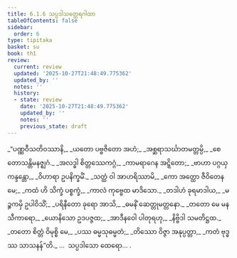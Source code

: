 ```yaml
---
title: 6.1.6 သပ္ပဒါသတ္ထေရဂါထာ
tableOfContents: false
sidebar:
  order: 6
type: tipitaka
basket: su
book: th1
review:
  current: review
  updated: '2025-10-27T21:48:49.775362'
  updated_by: ''
  notes: ''
  history:
  - state: review
    date: '2025-10-27T21:48:49.775362'
    updated_by: ''
    notes: ''
    previous_state: draft
---
```



<ReviewStatus review={frontmatter.review} showDetails={true} />

<HypothesisAnnotation frontmatter={frontmatter} />

<DynamicBreadcrumb />

<Division number="405" book="th1" e="ch" v="19" p="285">

<Paragraph number="678" type="verses" book="th1">
_“ပဏ္ဏဝီသတိဝဿာနိ,_  
_ယတော ပဗ္ဗဇိတော အဟံ;_  
_အစ္ဆရာသင်္ဃာတမတ္တမ္ပိ,_  
_စေတောသန္တိမနဇ္ဈဂံ._  

</Paragraph>

</Division>
<Division number="406" book="th1" e="ch" v="19" p="285">

<Paragraph number="679" type="verses" book="th1">
_အလဒ္ဓါ စိတ္တဿေကဂ္ဂံ,_  
_ကာမရာဂေန အဋ္ဋိတော;_  
_ဗာဟာ ပဂ္ဂယှ ကန္ဒန္တော,_  
_ဝိဟာရာ ဥပနိက္ခမိံ._  

</Paragraph>

</Division>
<Division number="407" book="th1" e="ch" v="19" p="285">

<Paragraph number="680" type="verses" book="th1">
_သတ္ထံ ဝါ အာဟရိဿာမိ,_  
_ကော အတ္ထော ဇီဝိတေန မေ;_  
_ကထံ ဟိ သိက္ခံ ပစ္စက္ခံ,_  
_ကာလံ ကုဗ္ဗေထ မာဒိသော._  

</Paragraph>

</Division>
<Division number="408" book="th1" e="ch" v="19" p="285">

<Paragraph number="681" type="verses" book="th1">
_တဒါဟံ ခုရမာဒါယ,_  
_မဉ္စကမှိ ဥပါဝိသိံ;_  
_ပရိနီတော ခုရော အာသိ,_  
_ဓမနိံ ဆေတ္တုမတ္တနော._  

</Paragraph>

</Division>
<Division number="409" book="th1" e="ch" v="19" p="285">

<Paragraph number="682" type="verses" book="th1">
_တတော မေ မနသီကာရော,_  
_ယောနိသော ဥဒပဇ္ဇထ;_  
_အာဒီနဝေါ ပါတုရဟု,_  
_နိဗ္ဗိဒါ သမတိဋ္ဌထ._  

</Paragraph>

</Division>
<Division number="410" book="th1" e="ch" v="19" p="285">

<Paragraph number="683" type="verses" book="th1">
_တတော စိတ္တံ ဝိမုစ္စိ မေ,_  
_ပဿ ဓမ္မသုဓမ္မတံ;_  
_တိဿော ဝိဇ္ဇာ အနုပ္ပတ္တာ,_  
_ကတံ ဗုဒ္ဓဿ သာသနန်”တိ._  


</Paragraph>
</Division>

<Paragraph number="684" type="center" book="th1">
…  သပ္ပဒါသော ထေရော… .
</Paragraph>